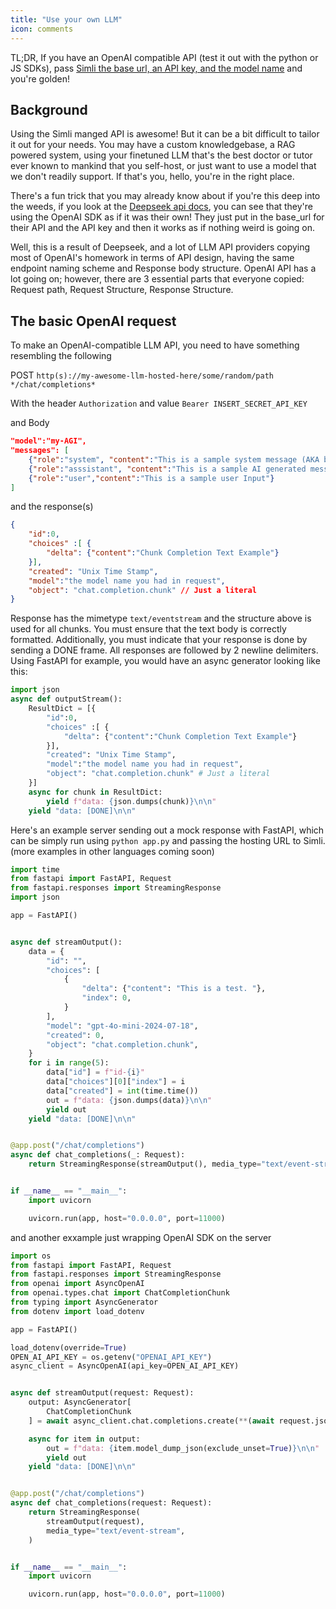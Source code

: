 ```yaml
---
title: "Use your own LLM"
icon: comments
---
```


TL;DR, If you have an OpenAI compatible API (test it out with the python or JS SDKs), pass [Simli the base url, an API key, and the model name](/api-reference/endpoint/startE2ESession#body-custom-llm-config-base-url) and you're golden!

## Background

Using the Simli manged API is awesome! But it can be a bit difficult to tailor it out for your needs. You may have a custom knowledgebase, a RAG powered system, using your finetuned LLM that's the best doctor or tutor ever known to mankind that you self-host, or just want to use a model that we don't readily support. If that's you, hello, you're in the right place.

There's a fun trick that you may already know about if you're this deep into the weeds, if you look at the [Deepseek api docs](https://api-docs.deepseek.com/), you can see that they're using the OpenAI SDK as if it was their own! They just put in the base_url for their API and the API key and then it works as if nothing weird is going on.

Well, this is a result of Deepseek, and a lot of LLM API providers copying most of OpenAI's homework in terms of API design, having the same endpoint naming scheme and Response body structure. OpenAI API has a lot going on; however, there are 3 essential parts that everyone copied: Request path, Request Structure, Response Structure.

## The basic OpenAI request

To make an OpenAI-compatible LLM API, you need to have something resembling the following

POST `http(s)://my-awesome-llm-hosted-here/some/random/path */chat/completions*`

With the header `Authorization` and value `Bearer INSERT_SECRET_API_KEY`

and Body

```JSON
"model":"my-AGI",
"messages": [
    {"role":"system", "content":"This is a sample system message (AKA base prompt)"}
    {"role":"asssistant", "content":"This is a sample AI generated message"}
    {"role":"user","content":"This is a sample user Input"}
]
```

and the response(s)

```JSON
{
    "id":0,
    "choices" :[ {
        "delta": {"content":"Chunk Completion Text Example"}
    }],
    "created": "Unix Time Stamp",
    "model":"the model name you had in request",
    "object": "chat.completion.chunk" // Just a literal
}
```

Response has the mimetype `text/eventstream` and the structure above is used for all chunks. You must ensure that the text body is correctly formatted. Additionally, you must indicate that your response is done by sending a DONE frame. All responses are followed by 2 newline delimiters. Using FastAPI for example, you would have an async generator looking like this:

```python
import json
async def outputStream():
    ResultDict = [{
        "id":0,
        "choices" :[ {
            "delta": {"content":"Chunk Completion Text Example"}
        }],
        "created": "Unix Time Stamp",
        "model":"the model name you had in request",
        "object": "chat.completion.chunk" # Just a literal
    }]
    async for chunk in ResultDict:
        yield f"data: {json.dumps(chunk)}\n\n"
    yield "data: [DONE]\n\n"

```

Here's an example server sending out a mock response with FastAPI, which can be simply run using `python app.py` and passing the hosting URL to Simli. (more examples in other languages coming soon)

```python
import time
from fastapi import FastAPI, Request
from fastapi.responses import StreamingResponse
import json

app = FastAPI()


async def streamOutput():
    data = {
        "id": "",
        "choices": [
            {
                "delta": {"content": "This is a test. "},
                "index": 0,
            }
        ],
        "model": "gpt-4o-mini-2024-07-18",
        "created": 0,
        "object": "chat.completion.chunk",
    }
    for i in range(5):
        data["id"] = f"id-{i}"
        data["choices"][0]["index"] = i
        data["created"] = int(time.time())
        out = f"data: {json.dumps(data)}\n\n"
        yield out
    yield "data: [DONE]\n\n"


@app.post("/chat/completions")
async def chat_completions(_: Request):
    return StreamingResponse(streamOutput(), media_type="text/event-stream")


if __name__ == "__main__":
    import uvicorn

    uvicorn.run(app, host="0.0.0.0", port=11000)
```

and another exxample just wrapping OpenAI SDK on the server

```python
import os
from fastapi import FastAPI, Request
from fastapi.responses import StreamingResponse
from openai import AsyncOpenAI
from openai.types.chat import ChatCompletionChunk
from typing import AsyncGenerator
from dotenv import load_dotenv

app = FastAPI()

load_dotenv(override=True)
OPEN_AI_API_KEY = os.getenv("OPENAI_API_KEY")
async_client = AsyncOpenAI(api_key=OPEN_AI_API_KEY)


async def streamOutput(request: Request):
    output: AsyncGenerator[
        ChatCompletionChunk
    ] = await async_client.chat.completions.create(**(await request.json()))

    async for item in output:
        out = f"data: {item.model_dump_json(exclude_unset=True)}\n\n"
        yield out
    yield "data: [DONE]\n\n"


@app.post("/chat/completions")
async def chat_completions(request: Request):
    return StreamingResponse(
        streamOutput(request),
        media_type="text/event-stream",
    )


if __name__ == "__main__":
    import uvicorn

    uvicorn.run(app, host="0.0.0.0", port=11000)
```
